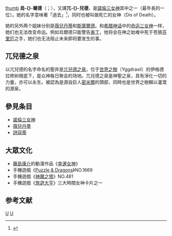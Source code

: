 {{noteTA
|T=zh:兀兒德;zh-hans:乌尔德;zh-hk:烏爾德;zh-tw:烏爾德;
|1=zh:兀兒德;zh-hans:乌尔德;zh-hk:烏爾德;zh-tw:烏爾德;
|2=zh:斯庫爾德;zh-hans:诗蔻蒂;zh-hk:詩蔻蒂;zh-tw:詩寇蒂;
|3=zh:斷鋼聖劍;zh-hans:王者之剑;zh-hk:王者之劍;zh-tw:斷鋼聖劍;
}}

[[FILE:Urd_magazine.jpg|thumb]]
'''烏-{}-爾德'''（{{lang-non|Urðr}}；{{lang-en|Urd}}），又譯'''兀-{}-兒德'''，是[[諾倫三女神|諾倫三女神]]其中之一（最年長的一位）。她的名字意味著「過去」<ref>{{Cite book|url=https://www.worldcat.org/oclc/36763217|title=Dictionary of Norse myth and legend|last=Orchard|first=Andy|date=1997|publisher=Cassell|year=|isbn=0304345202|location=London|pages=|chapter=|oclc=36763217}}</ref>，同时也被叫做死亡的女神（Dís of Death）。

她的另外两个姐妹分别是[[薇兒丹蒂|薇兒丹蒂]]和[[斯庫爾德|斯庫爾德]]。和[[希腊神话|希腊神话]]中的[[命运三女神|命运三女神]]一样，她们也无法改变命运。例如烏爾德只能警告[[奥丁|奥丁]]，他将会在神之劫难中死于苍狼[[芬里厄|芬里厄]]之手，她们也无法阻止未来即将要发生的事。

== 兀兒德之泉 ==
以兀兒德的名字命名的聖井是[[兀兒德之泉|兀兒德之泉]]，位于[[世界之樹|世界之樹]]（Yggdrasil）的伊格德拉修树根底下，是众神每日聚会的场地。兀兒德之泉是神聖之泉，具有淨化一切的力量，亦可以永生。被認為是源自巨人[[密米爾|密米爾]]的頭部，同時也是世界之樹賴以灌溉的源泉。

== 參見条目 ==
*[[諾倫三女神|諾倫三女神]]
*[[薇兒丹蒂|薇兒丹蒂]]
*[[詩寇蒂|詩寇蒂]]

== 大眾文化 ==
*[[藤島康介|藤島康介]]的動漫作品《[[幸運女神|幸運女神]]》
* 手機遊戲《[[Puzzle_&_Dragons|Puzzle & Dragons]]》NO.1669
* 手機遊戲《[[神魔之塔|神魔之塔]]》NO.481
* 手機遊戲《[[旅遊大亨|旅遊大亨]]》三大時間女神卡片之一

== 参考文献 ==
<references />{{北歐神話}}

[[Category:時間與命運之神|U]]
[[Category:北歐女神|U]]